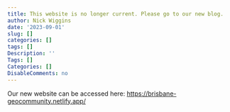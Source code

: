 ```yaml
---
title: This website is no longer current. Please go to our new blog.
author: Nick Wiggins
date: '2023-09-01'
slug: []
categories: []
tags: []
Description: ''
Tags: []
Categories: []
DisableComments: no
---
```


Our new website can be accessed here: [https://brisbane-geocommunity.netlify.app/](https://brisbane-geocommunity.netlify.app/)

